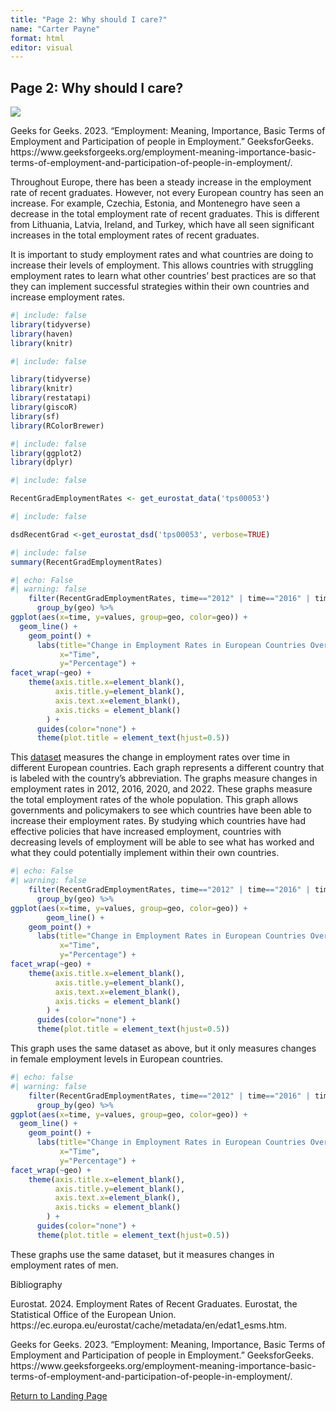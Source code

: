 ```yaml
---
title: "Page 2: Why should I care?"
name: "Carter Payne"
format: html
editor: visual
---
```


## Page 2: Why should I care?

![](images/Geeks%20for%20Geeks%20-%20Employment%20Photo.webp)

Geeks for Geeks. 2023. “Employment: Meaning, Importance, Basic Terms of Employment and Participation of people in Employment.” GeeksforGeeks. https://www.geeksforgeeks.org/employment-meaning-importance-basic-terms-of-employment-and-participation-of-people-in-employment/.

Throughout Europe, there has been a steady increase in the employment rate of recent graduates. However, not every European country has seen an increase. For example, Czechia, Estonia, and Montenegro have seen a decrease in the total employment rate of recent graduates. This is different from Lithuania, Latvia, Ireland, and Turkey, which have all seen significant increases in the total employment rates of recent graduates.

It is important to study employment rates and what countries are doing to increase their levels of employment. This allows countries with struggling employment rates to learn what other countries' best practices are so that they can implement successful strategies within their own countries and increase employment rates.

```r
#| include: false
library(tidyverse) 
library(haven) 
library(knitr)
```

```r
#| include: false

library(tidyverse)
library(knitr)
library(restatapi)
library(giscoR)
library(sf)
library(RColorBrewer)
```

```r
#| include: false
library(ggplot2)
library(dplyr)
```

```r
#| include: false

RecentGradEmploymentRates <- get_eurostat_data('tps00053') 
```

```r
#| include: false

dsdRecentGrad <-get_eurostat_dsd('tps00053', verbose=TRUE)
```

```r
#| include: false
summary(RecentGradEmploymentRates)
```

```r
#| echo: False 
#| warning: false
    filter(RecentGradEmploymentRates, time=="2012" | time=="2016" | time=="2020" | time=="2022", sex=="T") %>% 
      group_by(geo) %>% 
ggplot(aes(x=time, y=values, group=geo, color=geo)) +
  geom_line() +
    geom_point() + 
      labs(title="Change in Employment Rates in European Countries Over Time", 
           x="Time", 
           y="Percentage") +
facet_wrap(~geo) +
    theme(axis.title.x=element_blank(), 
          axis.title.y=element_blank(),
          axis.text.x=element_blank(),
          axis.ticks = element_blank()
        ) +
      guides(color="none") +
      theme(plot.title = element_text(hjust=0.5))
```

This [dataset](https://ec.europa.eu/eurostat/cache/metadata/en/edat1_esms.htm) measures the change in employment rates over time in different European countries. Each graph represents a different country that is labeled with the country's abbreviation. The graphs measure changes in employment rates in 2012, 2016, 2020, and 2022. These graphs measure the total employment rates of the whole population. This graph allows governments and policymakers to see which countries have been able to increase their employment rates. By studying which countries have had effective policies that have increased employment, countries with decreasing levels of employment will be able to see what has worked and what they could potentially implement within their own countries.

```r
#| echo: False 
#| warning: false 
    filter(RecentGradEmploymentRates, time=="2012" | time=="2016" | time=="2020" | time=="2022", sex=="F") %>% 
      group_by(geo) %>% 
ggplot(aes(x=time, y=values, group=geo, color=geo)) +
        geom_line() +
    geom_point() +
      labs(title="Change in Employment Rates in European Countries Over Time", 
           x="Time", 
           y="Percentage") +
facet_wrap(~geo) +
    theme(axis.title.x=element_blank(), 
          axis.title.y=element_blank(),
          axis.text.x=element_blank(),
          axis.ticks = element_blank()
        ) +
      guides(color="none") + 
      theme(plot.title = element_text(hjust=0.5))
```

This graph uses the same dataset as above, but it only measures changes in female employment levels in European countries.

```r
#| echo: false 
#| warning: false 
    filter(RecentGradEmploymentRates, time=="2012" | time=="2016" | time=="2020" | time=="2022", sex=="M") %>% 
      group_by(geo) %>% 
ggplot(aes(x=time, y=values, group=geo, color=geo)) +
  geom_line() +
    geom_point() + 
      labs(title="Change in Employment Rates in European Countries Over Time", 
           x="Time", 
           y="Percentage") +
facet_wrap(~geo) +
    theme(axis.title.x=element_blank(), 
          axis.title.y=element_blank(),
          axis.text.x=element_blank(),
          axis.ticks = element_blank()
        ) +
      guides(color="none") +
      theme(plot.title = element_text(hjust=0.5))
```

These graphs use the same dataset, but it measures changes in employment rates of men.

Bibliography

Eurostat. 2024. Employment Rates of Recent Graduates. Eurostat, the Statistical Office of the European Union. https://ec.europa.eu/eurostat/cache/metadata/en/edat1_esms.htm. 

Geeks for Geeks. 2023. “Employment: Meaning, Importance, Basic Terms of Employment and Participation of people in Employment.” GeeksforGeeks. https://www.geeksforgeeks.org/employment-meaning-importance-basic-terms-of-employment-and-participation-of-people-in-employment/.

[Return to Landing Page](/WebsiteLandingPage.html)

